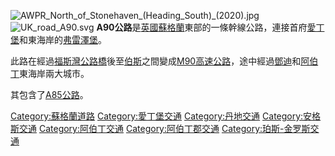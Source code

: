 {{noteTA
|G1=UK Places
}}
{{Infobox road
|country=
|type=a
|route=90
|map=[[File:A90_road_map.png|200px]]|map_custom=yes
|  direction_a=South
|direction_b=North
|  terminus_a=        [[愛丁堡|愛丁堡]]
|  destinations= [[伯斯_(英國)|伯斯]]、[[鄧迪|鄧迪]]、[[福弗爾|福弗爾]]、[[斯冬希文|斯冬希文]]、[[阿伯丁|阿伯丁]]、[[彼得黑德|彼得黑德]]
|  terminus_b=          [[弗雷泽堡|弗雷泽堡]]
|  junction=  {{jct|country=GBR|M|9|dab1=Great Britain}}<br>{{jct|country=GBR|M|90|dab1=Great Britain}} <br>{{jct|country=GBR|A|902|name1= }}<br>{{jct|country=GBR|A|904|name1= }}<br>{{jct|country=GBR|A|972|name1= }}<br>{{jct|country=GBR|A|92|name1= }}<br>{{jct|country=GBR|A|96|name1= }}
}}
[[File:AWPR_North_of_Stonehaven_(Heading_South)_(2020).jpg|thumb]]
[[File:UK_road_A90.svg|right]]
'''A90公路'''是[[英國|英國]][[蘇格蘭|蘇格蘭]]東部的一條幹線公路，連接首府[[愛丁堡|愛丁堡]]和東海岸的[[弗雷澤堡|弗雷澤堡]]。

此路在經過[[福斯灣公路橋|福斯灣公路橋]]後至[[伯斯|伯斯]]之間變成[[M90高速公路_(蘇格蘭)|M90高速公路]]，途中經過[[鄧迪|鄧迪]]和[[阿伯丁|阿伯丁]]東海岸兩大城市。

其包含了[[A85公路|A85公路]]。

[[Category:蘇格蘭道路|Category:蘇格蘭道路]]
[[Category:愛丁堡交通|Category:愛丁堡交通]]
[[Category:丹地交通|Category:丹地交通]]
[[Category:安格斯交通|Category:安格斯交通]]
[[Category:阿伯丁交通|Category:阿伯丁交通]]
[[Category:阿伯丁郡交通|Category:阿伯丁郡交通]]
[[Category:珀斯-金罗斯交通|Category:珀斯-金罗斯交通]]

{{UK-road-stub}}